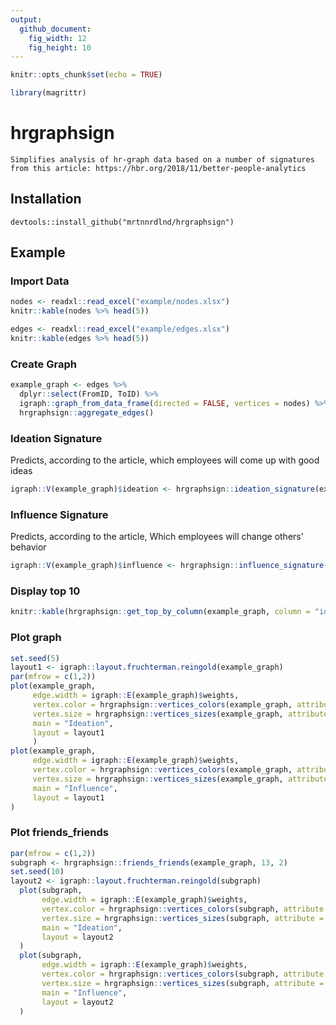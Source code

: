 ```yaml
---
output:
  github_document:
    fig_width: 12
    fig_height: 10
---
```


```r
knitr::opts_chunk$set(echo = TRUE)
```

```r
library(magrittr)
```

# hrgraphsign
```
Simplifies analysis of hr-graph data based on a number of signatures
from this article: https://hbr.org/2018/11/better-people-analytics

```

## Installation
```
devtools::install_github("mrtnnrdlnd/hrgraphsign")
```

## Example

### Import Data

```r
nodes <- readxl::read_excel("example/nodes.xlsx")
knitr::kable(nodes %>% head(5))
```

```r
edges <- readxl::read_excel("example/edges.xlsx")
knitr::kable(edges %>% head(5))
```

### Create Graph

```r
example_graph <- edges %>% 
  dplyr::select(FromID, ToID) %>%
  igraph::graph_from_data_frame(directed = FALSE, vertices = nodes) %>% 
  hrgraphsign::aggregate_edges()
```

### Ideation Signature
Predicts, according to the article, which employees will come up with good ideas
```r
igraph::V(example_graph)$ideation <- hrgraphsign::ideation_signature(example_graph)
```

### Influence Signature
Predicts, according to the article, Which employees will change others’ behavior
```r
igraph::V(example_graph)$influence <- hrgraphsign::influence_signature(example_graph)
```

### Display top 10 
```r
knitr::kable(hrgraphsign::get_top_by_column(example_graph, column = "ideation", n = 10))
```

### Plot graph

```r
set.seed(5)
layout1 <- igraph::layout.fruchterman.reingold(example_graph)
par(mfrow = c(1,2))
plot(example_graph,
     edge.width = igraph::E(example_graph)$weights,
     vertex.color = hrgraphsign::vertices_colors(example_graph, attribute = "department"),
     vertex.size = hrgraphsign::vertices_sizes(example_graph, attribute = "ideation"),
     main = "Ideation",
     layout = layout1
     )
plot(example_graph,
     edge.width = igraph::E(example_graph)$weights,
     vertex.color = hrgraphsign::vertices_colors(example_graph, attribute = "department"),
     vertex.size = hrgraphsign::vertices_sizes(example_graph, attribute = "influence"),
     main = "Influence",
     layout = layout1
)
```

### Plot friends_friends

```r

par(mfrow = c(1,2))
subgraph <- hrgraphsign::friends_friends(example_graph, 13, 2)
set.seed(10)
layout2 <- igraph::layout.fruchterman.reingold(subgraph)
  plot(subgraph,
       edge.width = igraph::E(example_graph)$weights,
       vertex.color = hrgraphsign::vertices_colors(subgraph, attribute = "department"),
       vertex.size = hrgraphsign::vertices_sizes(subgraph, attribute = "ideation"),
       main = "Ideation",
       layout = layout2
  )
  plot(subgraph,
       edge.width = igraph::E(example_graph)$weights,
       vertex.color = hrgraphsign::vertices_colors(subgraph, attribute = "department"),
       vertex.size = hrgraphsign::vertices_sizes(subgraph, attribute = "influence"),
       main = "Influence",
       layout = layout2
  )
```
